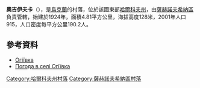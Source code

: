 {{coord|49|5|6|N|35|45|57|E|scale:100000_region:UA|display=title}}

'''奧吉伊夫卡'''（{{lang-uk|Огіївка}}），是[[烏克蘭|烏克蘭]]的村落，位於該國東部[[哈爾科夫州|哈爾科夫州]]，由[[薩赫諾夫希納區|薩赫諾夫希納區]]負責管轄，始建於1924年，面積4.81平方公里，海拔高度128米，2001年人口915，人口密度每平方公里190.2人。

==參考資料==
* [http://w1.c1.rada.gov.ua/pls/z7502/A005?rdat1=09.01.2009&rf7571=33979 Огіївка]{{dead link|date=2017年12月 |bot=InternetArchiveBot |fix-attempted=yes }}
* [http://weather.in.ua/ua/har'kovskaja/18455 Погода в селі Огіївка] {{Wayback|url=http://weather.in.ua/ua/har'kovskaja/18455 |date=20160323020515 }}

{{DEFAULTSORT:Огіївка}}
[[Category:哈爾科夫州村落|Category:哈爾科夫州村落]]
[[Category:薩赫諾夫希納區村落|Category:薩赫諾夫希納區村落]]


{{Kharkiv-geo-stub}}